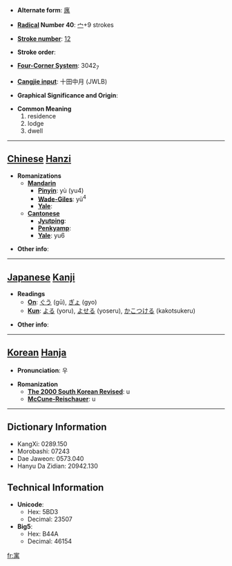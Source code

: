 * '''Alternate form''': [[庽]]

* '''[[Wiktionary:Chinese radical index| Radical]] Number 40''': [[Wiktionary:Chinese radical index 宀|宀]]+9 strokes

* '''[[Wiktionary:Chinese total strokes index|Stroke number]]''': [[Wiktionary:Chinese total strokes index 12|12]]

* '''Stroke order''': 

* '''[[Wiktionary:Chinese four corner index|Four-Corner System]]''': 3042<sub>7</sub>

* '''[[Wiktionary:Chinese Cangjie index|Cangjie input]]''': 十田中月 (JWLB)

* '''Graphical Significance and Origin''': 

* '''Common Meaning'''
*#residence
*# lodge
*# dwell


----

== [[Chinese]] [[Hanzi]] ==

* '''Romanizations'''
** '''[[Mandarin]]'''
*** '''[[Pinyin]]''': yù (yu4)
*** '''[[Wade-Giles]]''': yü<sup>4</sup>
*** '''[[Yale]]''': 
** '''[[Cantonese]]'''
*** '''[[Jyutping]]''':
*** '''[[Penkyamp]]''': 
*** '''[[Yale]]''': yu6

* '''Other info''': 

----

== [[Japanese]] [[Kanji]] ==

* '''Readings'''
** '''[[On]]''': [[ぐう]] (gū), [[ぎょ]] (gyo)
** '''[[Kun]]''': [[よる]] (yoru), [[よせる]] (yoseru), [[かこつける]] (kakotsukeru)

* '''Other info''':  

----

== [[Korean]] [[Hanja]] ==

* '''Pronunciation''': 우

* '''Romanization'''
** '''[[The 2000 South Korean Revised Romanization|The 2000 South Korean Revised]]''': u
** '''[[McCune-Reischauer]]''': u

----

== Dictionary Information ==

* KangXi: 0289.150
* Morobashi: 07243
* Dae Jaweon: 0573.040
* Hanyu Da Zidian: 20942.130

== Technical Information ==

* '''Unicode''':
** Hex: 5BD3
** Decimal: 23507
* '''Big5''':
** Hex: B44A
** Decimal: 46154

[[fr:寓]]